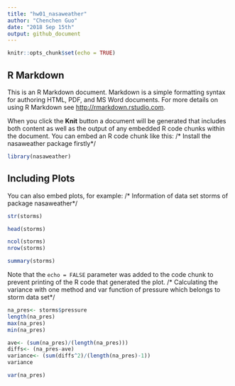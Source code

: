 ```yaml
---
title: "hw01_nasaweather"
author: "Chenchen Guo"
date: "2018 Sep 15th"
output: github_document
---
```


```r
knitr::opts_chunk$set(echo = TRUE)
```

## R Markdown

This is an R Markdown document. Markdown is a simple formatting syntax for authoring HTML, PDF, and MS Word documents. For more details on using R Markdown see <http://rmarkdown.rstudio.com>.

When you click the **Knit** button a document will be generated that includes both content as well as the output of any embedded R code chunks within the document. You can embed an R code chunk like this:
/* Install the nasaweather package firstly*/
```r
library(nasaweather)
```

## Including Plots

You can also embed plots, for example:
/* Information of data set storms of package nasaweather*/
```r
str(storms)

head(storms)

ncol(storms)
nrow(storms)

summary(storms)
```

Note that the `echo = FALSE` parameter was added to the code chunk to prevent printing of the R code that generated the plot.
/* Calculating the variance with one method and var function  of  pressure which belongs to storm data set*/
```r
na_pres<- storms$pressure
length(na_pres)
max(na_pres)
min(na_pres)

ave<- (sum(na_pres)/(length(na_pres)))
diffs<- (na_pres-ave)
variance<- (sum(diffs^2)/(length(na_pres)-1))
variance

var(na_pres)
```

